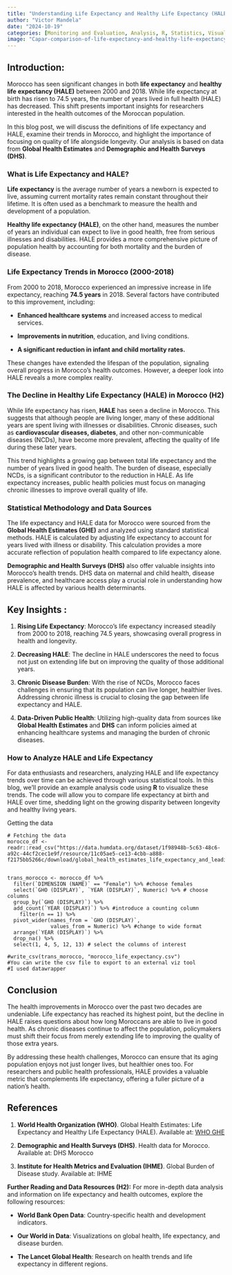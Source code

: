 ```yaml
---
title: "Understanding Life Expectancy and Healthy Life Expectancy (HALE) in Morocco (2000-2018): USING DHS DATA"
author: "Victor Mandela"
date: "2024-10-19"
categories: [Monitoring and Evaluation, Analysis, R, Statistics, Visualization]
image: "Capar-comparison-of-life-expectancy-and-healthy-life-expectancy-at-birth-hale-for-females-in-morocco-2000-2018.png"
---
```


## **Introduction:**

Morocco has seen significant changes in both **life expectancy** and **healthy life expectancy (HALE)** between 2000 and 2018. While life expectancy at birth has risen to 74.5 years, the number of years lived in full health (HALE) has decreased. This shift presents important insights for researchers interested in the health outcomes of the Moroccan population.

In this blog post, we will discuss the definitions of life expectancy and HALE, examine their trends in Morocco, and highlight the importance of focusing on quality of life alongside longevity. Our analysis is based on data from **Global Health Estimates** and **Demographic and Health Surveys (DHS)**.

### **What is Life Expectancy and HALE?**

**Life expectancy** is the average number of years a newborn is expected to live, assuming current mortality rates remain constant throughout their lifetime. It is often used as a benchmark to measure the health and development of a population.

**Healthy life expectancy (HALE)**, on the other hand, measures the number of years an individual can expect to live in good health, free from serious illnesses and disabilities. HALE provides a more comprehensive picture of population health by accounting for both mortality and the burden of disease.

### **Life Expectancy Trends in Morocco (2000-2018)**

From 2000 to 2018, Morocco experienced an impressive increase in life expectancy, reaching **74.5 years** in 2018. Several factors have contributed to this improvement, including:

-   **Enhanced healthcare systems** and increased access to medical services.

-   **Improvements in nutrition**, education, and living conditions.

-   **A significant reduction in infant and child mortality rates.**

These changes have extended the lifespan of the population, signaling overall progress in Morocco's health outcomes. However, a deeper look into HALE reveals a more complex reality.

### **The Decline in Healthy Life Expectancy (HALE) in Morocco (H2)**

While life expectancy has risen, **HALE** has seen a decline in Morocco. This suggests that although people are living longer, many of these additional years are spent living with illnesses or disabilities. Chronic diseases, such as **cardiovascular diseases, diabetes**, and other non-communicable diseases (NCDs), have become more prevalent, affecting the quality of life during these later years.

This trend highlights a growing gap between total life expectancy and the number of years lived in good health. The burden of disease, especially NCDs, is a significant contributor to the reduction in HALE. As life expectancy increases, public health policies must focus on managing chronic illnesses to improve overall quality of life.

### **Statistical Methodology and Data Sources**

The life expectancy and HALE data for Morocco were sourced from the **Global Health Estimates (GHE)** and analyzed using standard statistical methods. HALE is calculated by adjusting life expectancy to account for years lived with illness or disability. This calculation provides a more accurate reflection of population health compared to life expectancy alone.

**Demographic and Health Surveys (DHS)** also offer valuable insights into Morocco’s health trends. DHS data on maternal and child health, disease prevalence, and healthcare access play a crucial role in understanding how HALE is affected by various health determinants.

## **Key Insights :**

1.  **Rising Life Expectancy**: Morocco's life expectancy increased steadily from 2000 to 2018, reaching 74.5 years, showcasing overall progress in health and longevity.

2.  **Decreasing HALE**: The decline in HALE underscores the need to focus not just on extending life but on improving the quality of those additional years.

3.  **Chronic Disease Burden**: With the rise of NCDs, Morocco faces challenges in ensuring that its population can live longer, healthier lives. Addressing chronic illness is crucial to closing the gap between life expectancy and HALE.

4.  **Data-Driven Public Health**: Utilizing high-quality data from sources like **Global Health Estimates** and **DHS** can inform policies aimed at enhancing healthcare systems and managing the burden of chronic diseases.

### **How to Analyze HALE and Life Expectancy**

For data enthusiasts and researchers, analyzing HALE and life expectancy trends over time can be achieved through various statistical tools. In this blog, we’ll provide an example analysis code using **R** to visualize these trends. The code will allow you to compare life expectancy at birth and HALE over time, shedding light on the growing disparity between longevity and healthy living years.

Getting the data

```         
# Fetching the data
morocco_df <- readr::read_csv("https://data.humdata.org/dataset/1f98948b-5c63-48c6-a92c-44cf2cec1e9f/resource/11c05ae5-ce13-4cbb-a888-f2175bb5266c/download/global_health_estimates_life_expectancy_and_leading_causes_of_death_and_disability_indicators_ma.csv")


trans_morocco <- morocco_df %>% 
  filter(`DIMENSION (NAME)` == "Female") %>% #choose females
  select(`GHO (DISPLAY)`, `YEAR (DISPLAY)`, Numeric) %>% # choose columns
  group_by(`GHO (DISPLAY)`) %>% 
  add_count(`YEAR (DISPLAY)`) %>% #introduce a counting column
    filter(n == 1) %>% 
  pivot_wider(names_from = `GHO (DISPLAY)`,
              values_from = Numeric) %>% #change to wide format
  arrange(`YEAR (DISPLAY)`) %>% 
  drop_na() %>% 
  select(1, 4, 5, 12, 13) # select the columns of interest

#write_csv(trans_morocco, "morocco_life_expectancy.csv")
#You can write the csv file to export to an external viz tool
#I used datawrapper
```

## **Conclusion** 

The health improvements in Morocco over the past two decades are undeniable. Life expectancy has reached its highest point, but the decline in HALE raises questions about how long Moroccans are able to live in good health. As chronic diseases continue to affect the population, policymakers must shift their focus from merely extending life to improving the quality of those extra years.

By addressing these health challenges, Morocco can ensure that its aging population enjoys not just longer lives, but healthier ones too. For researchers and public health professionals, HALE provides a valuable metric that complements life expectancy, offering a fuller picture of a nation's health.

## **References**

1.  **World Health Organization (WHO)**. Global Health Estimates: Life Expectancy and Healthy Life Expectancy (HALE). Available at: [WHO GHE](https://www.who.int/data/gho/data/themes/mortality-and-global-health-estimates)

2.  **Demographic and Health Surveys (DHS)**. Health data for Morocco. Available at: DHS Morocco

3.  **Institute for Health Metrics and Evaluation (IHME)**. Global Burden of Disease study. Available at: IHME

**Further Reading and Data Resources (H2):** For more in-depth data analysis and information on life expectancy and health outcomes, explore the following resources:

-   **World Bank Open Data**: Country-specific health and development indicators.

-   **Our World in Data**: Visualizations on global health, life expectancy, and disease burden.

-   **The Lancet Global Health**: Research on health trends and life expectancy in different regions.

